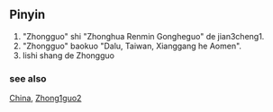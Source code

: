 ==Pinyin==

#"Zhongguo" shi "Zhonghua Renmin Gongheguo" de jian3cheng1.
#"Zhongguo" baokuo "Dalu, Taiwan, Xianggang he Aomen".
#lishi shang de Zhongguo

===see also=== [[China]], [[Zhong1guo2]]